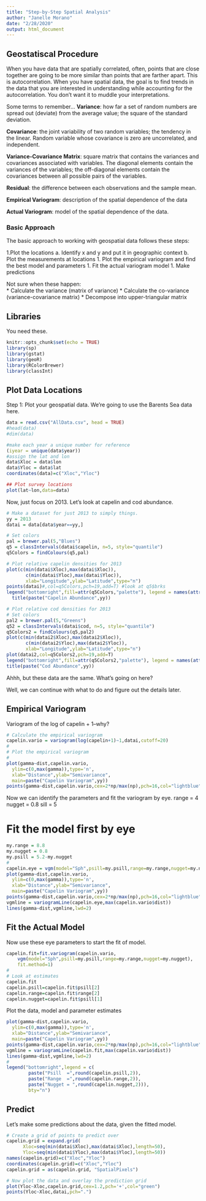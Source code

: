 ```yaml
---
title: "Step-by-Step Spatial Analysis"
author: "Janelle Morano"
date: "2/28/2020"
output: html_document
---
```

## Geostatiscal Procedure
When you have data that are spatially correlated, often, points that are close together are going to be more similar than points that are farther apart. This is autocorrelation. When you have spatial data, the goal is to find trends in the data that you are interested in understanding while accounting for the  autocorrelation. You don't want it to muddle your interpretations. 

Some terms to remember...
**Variance**: how far a set of random numbers are spread out (deviate) from the average value; the square of the standard deviation.

**Covariance**: the joint variability of two random variables; the tendency in the linear. Random variable whose covariance is zero are uncorrelated, and independent.

**Variance-Covariance Matrix**: square matrix that contains the variances and covariances associated with variables. The diagonal elements contain the variances of the variables; the off-diagonal elements contain the covariances between all possible pairs of the variables.

**Residual**: the difference between each observations and the sample mean.

**Empirical Variogram**: description of the spatial dependence of the data

**Actual Variogram**: model of the spatial dependence of the data.

### Basic Approach

The basic approach to working with geospatial data follows these steps:

1.Plot the locations
    a.  Identify x and y and put it in geographic context
    b.  Plot the measurements at locations
1. Plot the empirical variogram and find the best model and parameters
1. Fit the actual variogram model
1. Make predictions
    
Not sure when these happen:    
* Calculate the variance (matrix of variance)
* Calculate the co-variance (variance-covariance matrix)
* Decompose into upper-triangular matrix


## Libraries
You need these.

```r
knitr::opts_chunk$set(echo = TRUE)
library(sp)
library(gstat)
library(geoR)
library(RColorBrewer)
library(classInt)
```

## Plot Data Locations

Step 1: Plot your geospatial data. We're going to use the Barents Sea data here.

```r
data = read.csv("AllData.csv", head = TRUE)
#head(data)
#dim(data)

#make each year a unique number for reference
(iyear = unique(data$year))
#assign the lat and lon
data$Xloc = data$lon
data$Yloc = data$lat
coordinates(data)=c("Xloc","Yloc")

## Plot survey locations
plot(lat~lon,data=data)
```

Now, just focus on 2013. Let's look at capelin and cod abundance.

``` r
# Make a dataset for just 2013 to simply things.
yy = 2013
datai = data[data$year==yy,]

# Set colors
pal = brewer.pal(5,"Blues")
q5 = classIntervals(datai$capelin, n=5, style="quantile")
q5Colors = findColours(q5,pal)

# Plot relative capelin densities for 2013
plot(c(min(datai$Xloc),max(datai$Xloc)),
       c(min(datai$Yloc),max(datai$Yloc)),
       xlab="Longitude",ylab="Latitude",type="n")
points(datai)#,col=q5Colors,pch=19,add=T) #look at q5$brks
legend("bottomright",fill=attr(q5Colors,"palette"),	legend = names(attr(q5Colors,"table")),bty="n")
  title(paste("Capelin Abundance",yy))

# Plot relative cod densities for 2013
# Set colors
pal2 = brewer.pal(5,"Greens")
q52 = classIntervals(datai$cod, n=5, style="quantile")
q5Colors2 = findColours(q5,pal2)
plot(c(min(datai2$Xloc),max(datai2$Xloc)),
       c(min(datai2$Yloc),max(datai2$Yloc)),
       xlab="Longitude",ylab="Latitude",type="n")
plot(datai2,col=q5Colors2,pch=19,add=T)
legend("bottomright",fill=attr(q5Colors2,"palette"), legend = names(attr(q5Colors2,"table")),bty="n")
title(paste("Cod Abundance",yy))
```
Ahhh, but these data are the same. What's going on here?

Well, we can continue with what to do and figure out the details later.

## Empirical Variogram
Variogram of the log of capelin + 1--why?

``` r
# Calculate the empirical variogram
capelin.vario = variogram(log(capelin+1)~1,datai,cutoff=20)
#
# Plot the empirical variogram
#
plot(gamma~dist,capelin.vario,
  ylim=c(0,max(gamma)),type='n',
  xlab="Distance",ylab="Semivariance",
  main=paste("Capelin Variogram",yy))
points(gamma~dist,capelin.vario,cex=2*np/max(np),pch=16,col="lightblue")
```
Now we can identify the parameters and fit the variogram by eye.
range = 4
nugget = 0.8
sill = 5

# Fit the model first by eye
```r
my.range = 8.8
my.nugget = 0.8
my.psill = 5.2-my.nugget
#
capelin.eye = vgm(model="Sph",psill=my.psill,range=my.range,nugget=my.nugget)
plot(gamma~dist,capelin.vario,
  ylim=c(0,max(gamma)),type='n',
  xlab="Distance",ylab="Semivariance",
  main=paste("Capelin Variogram",yy))
points(gamma~dist,capelin.vario,cex=2*np/max(np),pch=16,col="lightblue")
vgmline = variogramLine(capelin.eye,max(capelin.vario$dist))
lines(gamma~dist,vgmline,lwd=2)
```

## Fit the Actual Model
Now use these eye parameters to start the fit of model.

```r
capelin.fit=fit.variogram(capelin.vario,
	vgm(model="Sph",psill=my.psill,range=my.range,nugget=my.nugget),
	fit.method=1)
#
# Look at estimates
capelin.fit
capelin.psill=capelin.fit$psill[2]
capelin.range=capelin.fit$range[2]
capelin.nugget=capelin.fit$psill[1]
```

Plot the data, model and parameter estimates

```r
plot(gamma~dist,capelin.vario,
  ylim=c(0,max(gamma)),type='n',
  xlab="Distance",ylab="Semivariance",
  main=paste("Capelin Variogram",yy))
points(gamma~dist,capelin.vario,cex=2*np/max(np),pch=16,col="lightblue")
vgmline = variogramLine(capelin.fit,max(capelin.vario$dist))
lines(gamma~dist,vgmline,lwd=2)
#
legend("bottomright",legend = c(
		paste("Psill  =",round(capelin.psill,2)),
		paste("Range  =",round(capelin.range,2)),
		paste("Nugget = ",round(capelin.nugget,2))),
	   	bty="n")
```

## Predict
Let's make some predictions about the data, given the fitted model.

```r
# Create a grid of points to predict over
capelin.grid = expand.grid(
      Xloc=seq(min(datai$Xloc),max(datai$Xloc),length=50),
      Yloc=seq(min(datai$Yloc),max(datai$Yloc),length=50))
names(capelin.grid)=c("Xloc","Yloc")
coordinates(capelin.grid)=c("Xloc","Yloc")
capelin.grid = as(capelin.grid, "SpatialPixels")

# Now plot the data and overlay the prediction grid
plot(Yloc~Xloc,capelin.grid,cex=1.2,pch='+',col="green")
points(Yloc~Xloc,datai,pch=".")	
```



